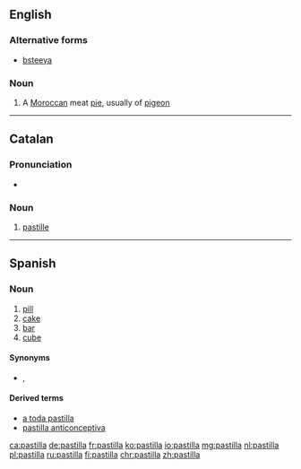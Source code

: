 ==English==

===Alternative forms===
* [[bsteeya]]

===Noun===
{{en-noun}}

# A [[Moroccan]] meat [[pie]], usually of [[pigeon]]

----

==Catalan==

===Pronunciation===
* {{rhymes|iʎa|lang=ca}}

===Noun===
{{ca-noun|f}}

# [[pastille]]

----

==Spanish==

===Noun===
{{es-noun|f}}

# [[pill]]
# [[cake]] {{gloss|block of a dense material}}
# [[bar]] {{gloss|block of soap or chocolate}}
# [[cube]] {{gloss|cube of stock}}

====Synonyms====
* {{sense|pill}} {{l|es|píldora}}, {{l|es|tableta}}

====Derived terms====
* [[a toda pastilla]]
* [[pastilla anticonceptiva]]

[[ca:pastilla]]
[[de:pastilla]]
[[fr:pastilla]]
[[ko:pastilla]]
[[io:pastilla]]
[[mg:pastilla]]
[[nl:pastilla]]
[[pl:pastilla]]
[[ru:pastilla]]
[[fi:pastilla]]
[[chr:pastilla]]
[[zh:pastilla]]